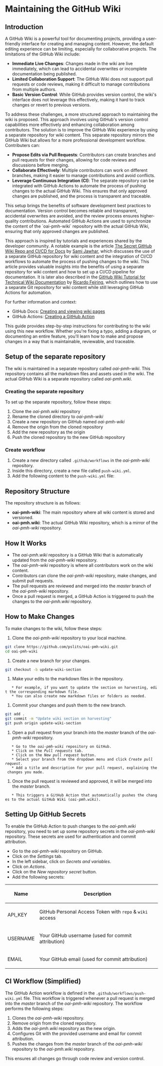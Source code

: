 = Maintaining the GitHub Wiki =

== Introduction ==

A GitHub Wiki is a powerful tool for documenting projects, providing a user-friendly interface for creating and managing content. However, the default editing experience can be limiting, especially for collaborative projects. The limitations of the GitHub Wiki include:

* '''Immediate Live Changes''': Changes made in the wiki are live immediately, which can lead to accidental overwrites or incomplete documentation being published.
* '''Limited Collaboration Support''': The GitHub Wiki does not support pull requests or code reviews, making it difficult to manage contributions from multiple authors.
* '''Basic Version Control''': While GitHub provides version control, the wiki's interface does not leverage this effectively, making it hard to track changes or revert to previous versions.

To address these challenges, a more structured approach to maintaining the wiki is proposed. This approach involves using GitHub's version control capabilities more effectively and enhancing collaboration among contributors. The solution is to improve the GitHub Wiki experience by using a separate repository for wiki content. This separate repository mirrors the GitHub Wiki but allows for a more professional development workflow. Contributers can:

* '''Propose Edits via Pull Requests''': Contributors can create branches and pull requests for their changes, allowing for code reviews and discussions before merging.
* '''Collaborate Effectively''': Multiple contributors can work on different branches, making it easier to manage contributions and avoid conflicts.
* '''Leverage Continuous Integration (CI)''': The separate repository can be integrated with GitHub Actions to automate the process of pushing changes to the actual GitHub Wiki. This ensures that only approved changes are published, and the process is transparent and traceable.

This setup brings the benefits of software development best practices to documentation. Version control becomes reliable and transparent, accidental overwrites are avoided, and the review process ensures higher-quality contributions. Automated GitHub Actions are used to synchronize the content of the `oai-pmh-wiki` repository with the actual GitHub Wiki, ensuring that only approved changes are published.

This approach is inspired by tutorials and experiences shared by the developer community. A notable example is the article [https://medium.com/@thecybermonk/the-secret-github-wiki-repo-and-ci-cd-for-docs-fafe2583b72e The Secret GitHub Wiki Repo and CI/CD for Docs] by [https://github.com/sjawhar Sami Jawhar], which discusses the use of a separate GitHub repository for wiki content and the integration of CI/CD workflows to automate the process of pushing changes to the wiki. This article provides valuable insights into the benefits of using a separate repository for wiki content and how to set up a CI/CD pipeline for documentation. It is later also described in the [https://sparkbox.com/foundry/github_wiki_tutorial_for_technical_wiki_documentation GitHub Wiki Tutorial for Technical Wiki Documentation] by [https://github.com/rfearing Ricardo Feiring], which outlines how to use a separate Git repository for wiki content while still leveraging GitHub Actions for automation.

For further information and context:

* GitHub Docs: [https://docs.github.com/en/communities/documenting-your-project-with-wikis/creating-and-viewing-wiki-pages Creating and viewing wiki pages]
* GitHub Actions: [https://docs.github.com/en/actions/creating-actions Creating a GitHub Action]

This guide provides step-by-step instructions for contributing to the wiki using this new workflow. Whether you're fixing a typo, adding a diagram, or documenting an entire feature, you'll learn how to make and propose changes in a way that is maintainable, reviewable, and traceable.

== Setup of the separate repository ==

The wiki is maintained in a separate repository called ''oai-pmh-wiki''. This repository contains all the markdown files and assets used in the wiki. The actual GitHub Wiki is a separate repository called ''oai-pmh.wiki''.

=== Creating the separate repository ===
To set up the separate repository, follow these steps:
# Clone the ''oai-pmh.wiki'' repository
# Rename the cloned directory to ''oai-pmh-wiki''
# Create a new repository on GitHub named ''oai-pmh-wiki''
# Remove the origin from the cloned repository
# Add the new repository as the origin
# Push the cloned repository to the new GitHub repository

=== Create workflow ===
# Create a new directory called <code>.github/workflows</code> in the ''oai-pmh-wiki'' repository.
# Inside this directory, create a new file called <code>push-wiki.yml</code>.
# Add the following content to the <code>push-wiki.yml</code> file:

== Repository Structure ==

The repository structure is as follows:
* '''oai-pmh-wiki''': The main repository where all wiki content is stored and versioned.
* '''oai-pmh.wiki''': The actual GitHub Wiki repository, which is a mirror of the ''oai-pmh-wiki'' repository.

== How It Works ==

* The ''oai-pmh.wiki'' repository is a GitHub Wiki that is automatically updated from the ''oai-pmh-wiki'' repository.
* The ''oai-pmh-wiki'' repository is where all contributors work on the wiki content.
* Contributors can clone the ''oai-pmh-wiki'' repository, make changes, and submit pull requests.
* The pull requests are reviewed and merged into the ''master'' branch of the ''oai-pmh-wiki'' repository.
* Once a pull request is merged, a GitHub Action is triggered to push the changes to the ''oai-pmh.wiki'' repository.

== How to Make Changes ==

To make changes to the wiki, follow these steps:
# Clone the ''oai-pmh-wiki'' repository to your local machine.
    
<syntaxhighlight lang="bash">
git clone https://github.com/pslits/oai-pmh-wiki.git
cd oai-pmh-wiki
</syntaxhighlight>

# Create a new branch for your changes.

<syntaxhighlight lang="bash">
git checkout -b update-wiki-section
</syntaxhighlight>

# Make your edits to the markdown files in the repository.
    * For example, if you want to update the section on harvesting, edit the corresponding markdown file.
    * You can also create new markdown files or folders as needed.

# Commit your changes and push them to the new branch.

<syntaxhighlight lang="bash">
git add .
git commit -m "Update wiki section on harvesting"
git push origin update-wiki-section
</syntaxhighlight>

# Open a pull request from your branch into the ''master'' branch of the ''oai-pmh-wiki'' repository.
    * Go to the ''oai-pmh-wiki'' repository on GitHub.
    * Click on the ''Pull requests'' tab.
    * Click on the ''New pull request'' button.
    * Select your branch from the dropdown menu and click ''Create pull request''.
    * Add a title and description for your pull request, explaining the changes you made.
# Once the pull request is reviewed and approved, it will be merged into the ''master'' branch.
    * This triggers a GitHub Action that automatically pushes the changes to the actual GitHub Wiki (''oai-pmh.wiki'').

== Setting Up GitHub Secrets ==

To enable the GitHub Action to push changes to the ''oai-pmh.wiki'' repository, you need to set up some repository secrets in the ''oai-pmh-wiki'' repository. These secrets are used for authentication and commit attribution.
* Go to the ''oai-pmh-wiki'' repository on GitHub.
* Click on the ''Settings'' tab.
* In the left sidebar, click on ''Secrets and variables''.
* Click on ''Actions''.
* Click on the ''New repository secret'' button.
* Add the following secrets:
{| class="wikitable"
! Name !! Description
|-
| API_KEY || GitHub Personal Access Token with <code>repo</code> & <code>wiki</code> access
|-
| USERNAME || Your GitHub username (used for commit attribution)
|-
| EMAIL || Your GitHub email (used for commit attribution)
|}

== CI Workflow (Simplified) ==

The GitHub Action workflow is defined in the <code>.github/workflows/push-wiki.yml</code> file. This workflow is triggered whenever a pull request is merged into the ''master'' branch of the ''oai-pmh-wiki'' repository.
The workflow performs the following steps:
# Clones the ''oai-pmh-wiki'' repository.
# Remove origin from the cloned repository.
# Adds the ''oai-pmh.wiki'' repository as the new origin.
# Configures Git with the provided username and email for commit attribution.
# Pushes the changes from the ''master'' branch of the ''oai-pmh-wiki'' repository to the ''oai-pmh.wiki'' repository.

This ensures all changes go through code review and version control.
